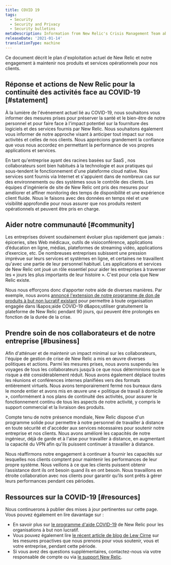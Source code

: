 ```yaml
---
title: COVID 19
tags:
  - Security
  - Security and Privacy
  - Security bulletins
metaDescription: Information from New Relic's Crisis Management Team about COVID-19 (also known as novel coronavirus).
releaseDate: '2021-01-14'
translationType: machine
---
```


Ce document décrit le plan d'exploitation actuel de New Relic et notre engagement à maintenir nos produits et services opérationnels pour nos clients.

## Réponse et actions de New Relic pour la continuité des activités face au COVID-19 [#statement]

À la lumière de l'événement actuel lié au COVID-19, nous souhaitons vous informer des mesures prises pour préserver la santé et le bien-être de notre personnel et pour faire face à l'impact potentiel sur la fourniture des logiciels et des services fournis par New Relic. Nous souhaitons également vous informer de notre approche visant à anticiper tout impact sur nos activités et celles de nos clients. Nous apprécions grandement la confiance que vous nous accordez en permettant la performance de vos propres applications et services.

En tant qu'entreprise ayant des racines basées sur SaaS , nos collaborateurs sont bien habitués à la technologie et aux pratiques qui sous-tendent le fonctionnement d'une plateforme cloud native. Nos services sont fournis via Internet et s'appuient dans de nombreux cas sur des environnements ou des systèmes sous le contrôle des clients. Les équipes d'ingénierie de site de New Relic ont pris des mesures pour améliorer et affiner monitoring des temps de disponibilité et une expérience client fluide. Nous le faisons avec des données en temps réel et une visibilité approfondie pour nous assurer que nos produits restent opérationnels et peuvent être pris en charge.

## Aider notre communauté [#community]

Les entreprises doivent soudainement évoluer plus rapidement que jamais : épiceries, sites Web médicaux, outils de visioconférence, applications d’éducation en ligne, médias, plateformes de streaming vidéo, applications d’exercice, etc. De nombreuses entreprises subissent une pression imprévue sur leurs services et systèmes en ligne, et certaines ne travaillent qu'avec une partie de leur personnel habituel. Les applications et services de New Relic ont joué un rôle essentiel pour aider les entreprises à traverser les « jours les plus importants de leur histoire ». C'est pour cela que New Relic existe.

Nous nous efforçons donc d’apporter notre aide de diverses manières. Par exemple, nous avons [annoncé l'extension de notre programme de don de produits à but non lucratif existant](https://blog.newrelic.com/product-news/new-relic-covid-19-relief-program/) pour permettre à toute organisation engagée dans l&amp;apos;aide COVID-19 d&amp;apos;utiliser gratuitement la plateforme de New Relic pendant 90 jours, qui peuvent être prolongés en fonction de la durée de la crise.

## Prendre soin de nos collaborateurs et de notre entreprise [#business]

Afin d'atténuer et de maintenir un impact minimal sur les collaborateurs, l'équipe de gestion de crise de New Relic a mis en œuvre diverses politiques et actions. Parmi les mesures prises, nous avons suspendu les voyages de tous les collaborateurs jusqu’à ce que nous déterminions que le risque a été considérablement réduit. Nous avons également déplacé toutes les réunions et conférences internes planifiées vers des formats entièrement virtuels. Nous avons temporairement fermé nos bureaux dans le monde entier et avons mis en œuvre une « politique de travail à domicile », conformément à nos plans de continuité des activités, pour assurer le fonctionnement continu de tous les aspects de notre activité, y compris le support commercial et la livraison des produits.

Compte tenu de notre présence mondiale, New Relic dispose d'un programme solide pour permettre à notre personnel de travailler à distance en toute sécurité et d'accéder aux services nécessaires pour soutenir notre entreprise et nos clients. Nous avons amélioré les capacités de notre ingénieur, déjà de garde et à l'aise pour travailler à distance, en augmentant la capacité du VPN afin qu'ils puissent continuer à travailler à distance.

Nous réaffirmons notre engagement à continuer à fournir les capacités sur lesquelles nos clients comptent pour maintenir les performances de leur propre système. Nous veillons à ce que les clients puissent obtenir l’assistance dont ils ont besoin quand ils en ont besoin. Nous travaillons en étroite collaboration avec nos clients pour garantir qu’ils sont prêts à gérer leurs performances pendant ces périodes.

## Ressources sur la COVID-19 [#resources]

Nous continuerons à publier des mises à jour pertinentes sur cette page. Vous pouvez également en lire davantage sur :

* En savoir plus sur [le programme d'aide COVID-19](https://blog.newrelic.com/product-news/new-relic-covid-19-relief-program/) de New Relic pour les organisations à but non lucratif.
* Vous pouvez également lire [le récent article de blog de Lew Cirne](https://blog.newrelic.com/product-news/message-to-new-relic-customers-covid-19-support/) sur les mesures proactives que nous prenons pour vous soutenir, vous et votre entreprise, pendant cette période.
* Si vous avez des questions supplémentaires, contactez-nous via votre responsable de compte ou via [le support New Relic](https://support.newrelic.com).